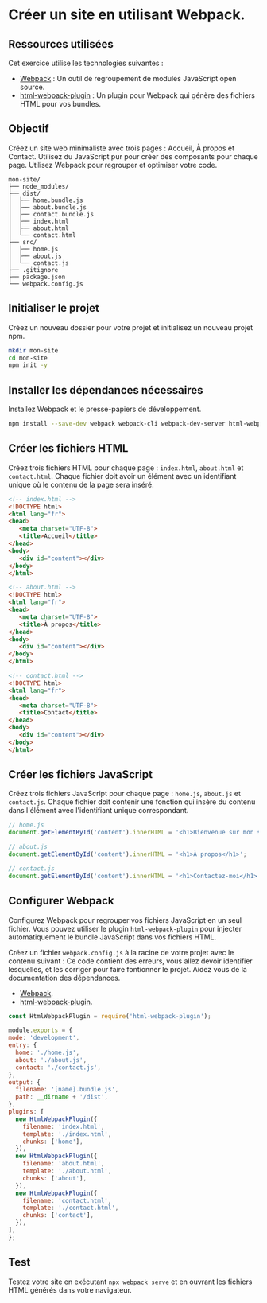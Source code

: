  
# Créer un site en utilisant Webpack.

## Ressources utilisées
Cet exercice utilise les technologies suivantes :

- [Webpack](https://webpack.js.org/) : Un outil de regroupement de modules JavaScript open source.
- [html-webpack-plugin](https://webpack.js.org/plugins/html-webpack-plugin/) : Un plugin pour Webpack qui génère des fichiers HTML pour vos bundles.

## **Objectif** 
Créez un site web minimaliste avec trois pages : Accueil, À propos et Contact. Utilisez du JavaScript pur pour créer des composants pour chaque page. Utilisez Webpack pour regrouper et optimiser votre code.
```plaintext
mon-site/
├── node_modules/
├── dist/
│  ├── home.bundle.js
│  ├── about.bundle.js
│  ├── contact.bundle.js
│  ├── index.html
│  ├── about.html
│  └── contact.html
├── src/
│  ├── home.js
│  ├── about.js
│  └── contact.js
├── .gitignore
├── package.json
└── webpack.config.js

```

## Initialiser le projet
Créez un nouveau dossier pour votre projet et initialisez un nouveau projet npm.

```bash copy
mkdir mon-site
cd mon-site
npm init -y
```

## Installer les dépendances nécessaires
Installez Webpack et le presse-papiers de développement.

```bash copy
npm install --save-dev webpack webpack-cli webpack-dev-server html-webpack-plugin
```

## Créer les fichiers HTML
Créez trois fichiers HTML pour chaque page : `index.html`, `about.html` et `contact.html`. Chaque fichier doit avoir un élément avec un identifiant unique où le contenu de la page sera inséré.
```html
<!-- index.html -->
<!DOCTYPE html>
<html lang="fr">
<head>
   <meta charset="UTF-8">
   <title>Accueil</title>
</head>
<body>
   <div id="content"></div>
</body>
</html>

<!-- about.html -->
<!DOCTYPE html>
<html lang="fr">
<head>
   <meta charset="UTF-8">
   <title>À propos</title>
</head>
<body>
   <div id="content"></div>
</body>
</html>

<!-- contact.html -->
<!DOCTYPE html>
<html lang="fr">
<head>
   <meta charset="UTF-8">
   <title>Contact</title>
</head>
<body>
   <div id="content"></div>
</body>
</html>
```

## Créer les fichiers JavaScript
Créez trois fichiers JavaScript pour chaque page : `home.js`, `about.js` et `contact.js`. Chaque fichier doit contenir une fonction qui insère du contenu dans l'élément avec l'identifiant unique correspondant.

```javascript copy
// home.js
document.getElementById('content').innerHTML = '<h1>Bienvenue sur mon site !</h1>';

// about.js
document.getElementById('content').innerHTML = '<h1>À propos</h1>';

// contact.js
document.getElementById('content').innerHTML = '<h1>Contactez-moi</h1>';
```

## Configurer Webpack
Configurez Webpack pour regrouper vos fichiers JavaScript en un seul fichier. Vous pouvez utiliser le plugin `html-webpack-plugin` pour injecter automatiquement le bundle JavaScript dans vos fichiers HTML.

Créez un fichier `webpack.config.js` à la racine de votre projet avec le contenu suivant :
<Callout type="error" emoji="️😈">
  Ce code contient des erreurs, vous allez devoir identifier lesquelles, et les corriger pour faire fontionner le projet. Aidez vous de la documentation des dépendances.
  - [Webpack](https://webpack.js.org/).
- [html-webpack-plugin](https://webpack.js.org/plugins/html-webpack-plugin/).

</Callout>

```javascript copy
const HtmlWebpackPlugin = require('html-webpack-plugin');

module.exports = {
mode: 'development',
entry: {
  home: './home.js',
  about: './about.js',
  contact: './contact.js',
},
output: {
  filename: '[name].bundle.js',
  path: __dirname + '/dist',
},
plugins: [
  new HtmlWebpackPlugin({
    filename: 'index.html',
    template: './index.html',
    chunks: ['home'],
  }),
  new HtmlWebpackPlugin({
    filename: 'about.html',
    template: './about.html',
    chunks: ['about'],
  }),
  new HtmlWebpackPlugin({
    filename: 'contact.html',
    template: './contact.html',
    chunks: ['contact'],
  }),
],
};
```

## Test
Testez votre site en exécutant `npx webpack serve` et en ouvrant les fichiers HTML générés dans votre navigateur.